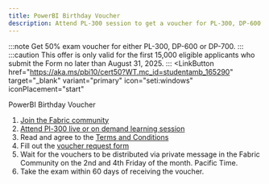 ```yaml
---
title: PowerBI Birthday Voucher
description: Attend PL-300 session to get a voucher for PL-300, DP-600 or DP-700. 
---
```


:::note
Get 50% exam voucher for either PL-300, DP-600 or DP-700.
:::
:::caution
This offer is only valid for the first 15,000 eligible applicants who submit the Form no later than August 31, 2025.
:::
<LinkButton
  href="https://aka.ms/pbi10/cert50?WT.mc_id=studentamb_165290" target="_blank"
  variant="primary"
  icon="seti:windows"
  iconPlacement="start"
>
  PowerBI Birthday Voucher
</LinkButton>
<Steps>

1. [Join the Fabric community](https://community.fabric.microsoft.com/?WT.mc_id=studentamb_165290)
2. [Attend Pl-300 live or on demand learning session](https://developer.microsoft.com/en-us/reactor/series/S-1549/?WT.mc_id=studentamb_165290)
3. Read and agree to the [Terms and Conditions](https://community.fabric.microsoft.com/t5/custom/page/page-id/campaign_form?campaignID=Q0FNUEFJR05fMTc0OTIyNTI3NjQ4OQ%3D%3D&WT.mc_id=studentamb_165290)
4. Fill out the [voucher request form](https://aka.ms/pbi10/cert50?WT.mc_id=studentamb_165290)
6. Wait for the vouchers to be distributed via private message in the Fabric Community on the 2nd and 4th Friday of the month. Pacific Time. 
7. Take the exam within 60 days of receiving the voucher.

</Steps>
<LinkCard title="PL-300 Study Materials" href="/power/pl-300/" />
<LinkCard title="DP-600 Study Materials" href="/azure/dp-600/" />
<LinkCard title="DP-700 Study Materials" href="/azure/dp-700/" />

